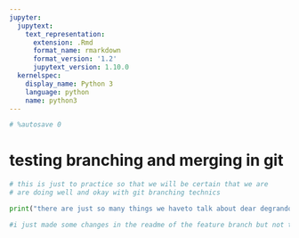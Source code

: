 ```yaml
---
jupyter:
  jupytext:
    text_representation:
      extension: .Rmd
      format_name: rmarkdown
      format_version: '1.2'
      jupytext_version: 1.10.0
  kernelspec:
    display_name: Python 3
    language: python
    name: python3
---
```


```python
# %autosave 0
```

# testing branching and merging in git

```python
# this is just to practice so that we will be certain that we are 
# are doing well and okay with git branching technics
```

```python
print("there are just so many things we haveto talk about dear degrando")
```

```python
#i just made some changes in the readme of the feature branch but not the master branch
```

```python

```
